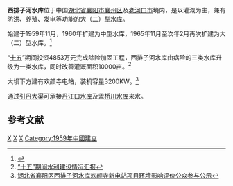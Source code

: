 {{Infobox Reservoir | 
|name                     = 西排子河水库
|nickname                 = 
|image                    = 
|image_caption            = 
|map                      = 
|map_caption              = 
|pushpin_map              = China
|pushpin_map_caption      = 西排子河水库在中国的位置
|code                     = BFG30100952
|class                    = 大（二）型[[水库|水库]]
|location_of_reservoir    = [[湖北省|湖北省]][[襄阳市|襄阳市]][[襄州区|襄州区]]及[[老河口市|老河口市]]
|location_of_dam          = [[襄州区|襄州区]][[石桥镇|石桥镇]]
|inflow                   = 
|outflow                  = [[西排子河|西排子河]]（[[小清河|小清河]]支流）
|catchment_area           = 412
|reservoir_area           = 
|mean_depth               = 
|maximum_depth            = 
|flood_level              = 
|normal_water_level       = 
|dead_water_level         = 
|water_quality            = 
|island                   = 
|maximum_storage_capacity = 2.26亿
|normal_storage_capacity  = 
|dead_storage_capacity    = 
|type_of_dam              = 均质土坝
|elevation_of_dam         = 117
|height_of_dam            = 30.1
|length_of_dam            = 3220
|width_of_dam             = 
|installed_capacity       = 3200KW
|irrigated_area           = 
|start                    = 1959年11月
|complete                 = 
|cost                     = 
|emigrate                 = 
|latd = 32
|latm = 22
|lats = 09
|latNS = N
|longd = 111
|longm = 56
|longs = 56
|longEW = E
|website = 
|footnotes = <ref>[http://www.tsdh.net/水利文献汇编/PDF文档/中国水库名称代码.pdf 中国水库名称代码]{{dead link|date=2018年1月 |bot=InternetArchiveBot |fix-attempted=yes }}</ref><ref>[http://www.xfsq.cn/news/Show.asp?id=372 襄阳区] {{webarchive|url=https://web.archive.org/web/20111205064603/http://www.xfsq.cn/News/Show.asp?id=372 |date=2011-12-05 }}</ref><ref>[http://jsywater.com/News_View.asp?NewsID=111 欢颜寺新水电站]{{Dead link|date=2018年6月 |bot=InternetArchiveBot |fix-attempted=no }}</ref>
}}
'''西排子河水库'''位于中国[[湖北省|湖北省]][[襄阳市|襄阳市]][[襄州区|襄州区]]及[[老河口市|老河口市]]境内，是以灌溉为主，兼有防洪、养殖、发电等功能的大（二）型[[水库|水库]]。

始建于1959年11月，1960年扩建为中型水库，1965年11月至次年2月再次扩建为大（二）型水库。<ref>{{Cite web |url=http://www.chinalawedu.com/news/1900/26/2003/8/qh9618324341583002116426_9132.htm |title=襄阳县石桥镇宏道村三组村民小组不服襄阳县人民政府土地所有权行政处理决定案 |access-date=2010-09-10 |archive-date=2016-03-04 |archive-url=https://web.archive.org/web/20160304210951/http://www.chinalawedu.com/news/1900/26/2003/8/qh9618324341583002116426_9132.htm |dead-url=no }}</ref>

“[[十五|十五]]”期间投资4853万元完成除险加固工程，西排子河水库由病险的三类水库升级为一类水库，同时改善灌溉面积10000亩。<ref>[http://www.xywater.hb.cn/News_View.asp?NewsID=84 “十五”期间水利建设情况汇报]{{Dead link|date=2018年8月 |bot=InternetArchiveBot |fix-attempted=yes }}</ref> 

大坝下方建有欢颜寺电站，装机容量3200KW。<ref>[http://jsywater.com/News_View.asp?NewsID=100 湖北省襄阳区西排子河水库欢颜寺新电站项目环境影响评价公众参与公示]{{Dead link|date=2018年6月 |bot=InternetArchiveBot |fix-attempted=no }}</ref>

通过[[引丹大渠|引丹大渠]]可承接[[丹江口水库|丹江口水库]]及[[孟桥川水库|孟桥川水库]]来水。

==参考文献==
{{reflist}}

[[Category:湖北水库|X]]
[[Category:襄州区|X]]
[[Category:老河口市|X]]
[[Category:1959年中國建立|Category:1959年中國建立]]